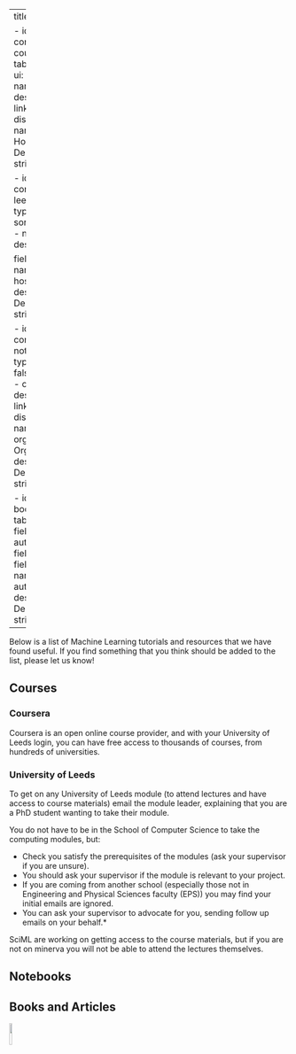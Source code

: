 
---
title: ""
listing: 

  - id: coursera
    contents: coursera.yml
    type: table
    sort: false
    sort-ui: false
    fields: 
    - name
    - host
    - description
    field-links: 
      - name
    field-display-names: 
      name : Name
      host: Host
      description : Description
    table-striped: true

  - id: leeds-course
    contents: leeds_course_list.yml
    type: table
    sort: false
    sort-ui: false
    fields: 
    - name
    - host
    - description

    field-display-names: 
      name : Name
      host: Host
      description : Description
    table-striped: true


  - id: notebook-res
    contents: notebook_list.yml
    type: table
    sort-ui: false
    fields: 
      - name
      - organization
      - description
    field-links: 
      - name
    field-display-names: 
      name: Name
      organization: Organisation
      description: Description
    table-striped: true
    
  - id: book
    contents: books.yml
    type: table
    sort-ui: false
    fields: 
      - name
      - author
      - description
    field-links: 
      - name
    field-display-names: 
      name: Name
      author: Author
      description: Description
    table-striped: true
---



Below is a list of Machine Learning tutorials and resources that we have found useful. If you find something that you think should be added to the list, please let us know!

## Courses

### Coursera

Coursera is an open online course provider, and with your University of Leeds login, you can have free access to thousands of courses, from hundreds of universities.

::: {#coursera}
:::

### University of Leeds

To get on any University of Leeds module (to attend lectures and have access to course materials) email the module leader, explaining that you are a PhD student wanting to take their module.

You do not have to be in the School of Computer Science to take the computing modules, but:

*  Check you satisfy the prerequisites of the modules (ask your supervisor if you are unsure).
*  You should ask your supervisor if the module is relevant to your project.
*  If you are coming from another school (especially those not in Engineering and Physical Sciences faculty (EPS)) you may find your initial emails are ignored.
*  You can ask your supervisor to advocate for you, sending follow up emails on your behalf.*

SciML are working on getting access to the course materials, but if you are not on minerva you will not be able to attend the lectures themselves.

::: {#leeds-course}
:::

## Notebooks

::: {#notebook-res}
:::

## Books and Articles

::: {#book}
:::

![](../images/logo_final.png){width=10% fig-align="center"}
